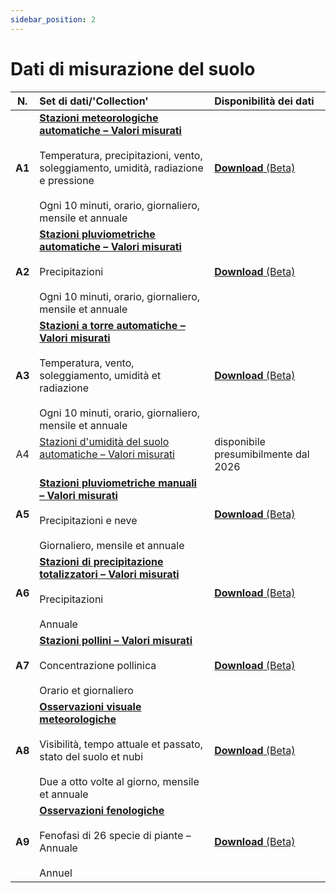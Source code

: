```yaml
---
sidebar_position: 2
---
```


# Dati di misurazione del suolo

| N.     | Set di dati/'Collection' | Disponibilità dei dati |
|:------:|:---------|:---------|
| **A1** | [**Stazioni meteorologiche automatiche – Valori misurati**](/a-data-groundbased/a1-automatic-weather-stations) <br></br> Temperatura, precipitazioni, vento, soleggiamento, umidità, radiazione e pressione <br></br> Ogni 10 minuti, orario, giornaliero, mensile et annuale | [**Download** (Beta)](https://opendatadocs.meteoswiss.ch/a-data-groundbased/a1-automatic-weather-stations#data-download) |
| **A2** | [**Stazioni pluviometriche automatiche – Valori misurati**](/a-data-groundbased/a2-automatic-precipitation-stations) <br></br> Precipitazioni <br></br> Ogni 10 minuti, orario, giornaliero, mensile et annuale | [**Download** (Beta)](https://opendatadocs.meteoswiss.ch/a-data-groundbased/a2-automatic-precipitation-stations#data-download) |
| **A3** | [**Stazioni a torre automatiche – Valori misurati**](/a-data-groundbased/a3-automatic-tower-stations) <br></br> Temperatura, vento, soleggiamento, umidità et radiazione <br></br> Ogni 10 minuti, orario, giornaliero, mensile et annuale | [**Download** (Beta)](https://opendatadocs.meteoswiss.ch/a-data-groundbased/a3-automatic-tower-stations#data-download) |
| A4     | [Stazioni d'umidità del suolo automatiche – Valori misurati](/a-data-groundbased/a4-automatic-soil-stations) <br></br> | disponibile presumibilmente dal 2026 |
| **A5** | [**Stazioni pluviometriche manuali – Valori misurati**](/a-data-groundbased/a5-manual-precipitation-stations) <br></br> Precipitazioni e neve <br></br> Giornaliero, mensile et annuale | [**Download** (Beta)](https://opendatadocs.meteoswiss.ch/a-data-groundbased/a5-manual-precipitation-stations#data-download) |
| **A6** | [**Stazioni di precipitazione totalizzatori – Valori misurati**](/a-data-groundbased/a6-totaliser-precipitation-stations) <br></br> Precipitazioni <br></br> Annuale | [**Download** (Beta)](https://opendatadocs.meteoswiss.ch/a-data-groundbased/a6-totaliser-precipitation-stations#data-download) |
| **A7** | [**Stazioni pollini – Valori misurati**](/a-data-groundbased/a7-pollen-stations) <br></br> Concentrazione pollinica <br></br> Orario et giornaliero | [**Download** (Beta)](https://opendatadocs.meteoswiss.ch/a-data-groundbased/a7-pollen-stations#data-download) |
| **A8** | [**Osservazioni visuale meteorologiche**](/a-data-groundbased/a8-meteorological-visual-observations) <br></br> Visibilità, tempo attuale et passato, stato del suolo et nubi <br></br> Due a otto volte al giorno, mensile et annuale | [**Download** (Beta)](https://opendatadocs.meteoswiss.ch/a-data-groundbased/a8-meteorological-visual-observations#data-download) |
| **A9** | [**Osservazioni fenologiche**](/a-data-groundbased/a9-phenological-observations) <br></br> Fenofasi di 26 specie di piante – Annuale <br></br> Annuel | [**Download** (Beta)](https://opendatadocs.meteoswiss.ch/a-data-groundbased/a9-phenological-observations#data-download) |
